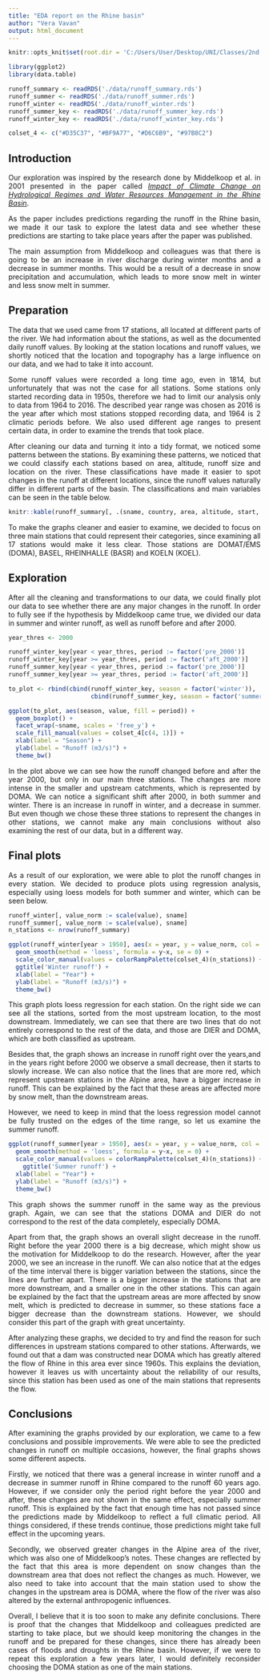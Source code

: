```yaml
---
title: "EDA report on the Rhine basin"
author: "Vera Vavan"
output: html_document
---
```


```r
knitr::opts_knit$set(root.dir = 'C:/Users/User/Desktop/UNI/Classes/2nd semester/Exploratory Data Analysis/eda_rhine_project')
```

```r
library(ggplot2)
library(data.table)

runoff_summary <- readRDS('./data/runoff_summary.rds')
runoff_summer <- readRDS('./data/runoff_summer.rds')
runoff_winter <- readRDS('./data/runoff_winter.rds')
runoff_summer_key <- readRDS('./data/runoff_summer_key.rds')
runoff_winter_key <- readRDS('./data/runoff_winter_key.rds')

colset_4 <- c("#D35C37", "#BF9A77", "#D6C6B9", "#97B8C2")

```
<style>
body {
text-align: justify}
</style>

## Introduction
Our exploration was inspired by the research done by Middelkoop et al. in 2001 presented in the paper called [_Impact of Climate Change on Hydrological Regimes and Water Resources Management in the Rhine Basin_](https://www.researchgate.net/publication/200043966_Impact_of_Climate_Change_on_Hydrological_Regimes_and_Water_Resources_Management_in_the_Rhine_Basin). 

As the paper includes predictions regarding the runoff in the Rhine basin, we made it our task to explore the latest data and see whether these predictions are starting to take place years after the paper was published.

The main assumption from Middelkoop and colleagues was that there is going to be an increase in river discharge during winter months and a decrease in summer months. This would be a result of a decrease in snow precipitation and accumulation, which leads to more snow melt in winter and less snow melt in summer.

## Preparation
The data that we used came from 17 stations, all located at different parts of the river. We had information about the stations, as well as the documented daily runoff values. By looking at the station locations and runoff values, we shortly noticed that the location and topography has a large influence on our data, and we had to take it into account. 

Some runoff values were recorded a long time ago, even in 1814, but unfortunately that was not the case for all stations. Some stations only started recording data in 1950s, therefore we had to limit our analysis only to data from 1964 to 2016. The described year range was chosen as 2016 is the year after which most stations stopped recording data, and 1964 is 2 climatic periods before. We also used different age ranges to present certain data, in order to examine the trends that took place.

After cleaning our data and turning it into a tidy format, we noticed some patterns between the stations. By examining these patterns, we noticed that we could classify each stations based on area, altitude, runoff size and location on the river. These classifications have made it easier to spot changes in the runoff at different locations, since the runoff values naturally differ in different parts of the basin. The classifications and main variables can be seen in the table below. 
```r
knitr::kable(runoff_summary[, .(sname, country, area, altitude, start, end, area_class, alt_class, runoff_class, category)], digits = 2)
```

To make the graphs cleaner and easier to examine, we decided to focus on three main stations that could represent their categories, since examining all 17 stations would make it less clear. Those stations are DOMAT/EMS (DOMA), BASEL, RHEINHALLE (BASR) and KOELN (KOEL). 

## Exploration
After all the cleaning and transformations to our data, we could finally plot our data to see whether there are any major changes in the runoff. In order to fully see if the hypothesis by Middelkoop came true, we divided our data in summer and winter runoff, as well as runoff before and after 2000.
```r
year_thres <- 2000

runoff_winter_key[year < year_thres, period := factor('pre_2000')]
runoff_winter_key[year >= year_thres, period := factor('aft_2000')]
runoff_summer_key[year < year_thres, period := factor('pre_2000')]
runoff_summer_key[year >= year_thres, period := factor('aft_2000')]

to_plot <- rbind(cbind(runoff_winter_key, season = factor('winter')), 
                       cbind(runoff_summer_key, season = factor('summer'))) 

ggplot(to_plot, aes(season, value, fill = period)) +
  geom_boxplot() +
  facet_wrap(~sname, scales = 'free_y') +
  scale_fill_manual(values = colset_4[c(4, 1)]) +
  xlab(label = "Season") +
  ylab(label = "Runoff (m3/s)") +
  theme_bw()
```

In the plot above we can see how the runoff changed before and after the year 2000, but only in our main three stations. The changes are more intense in the smaller and upstream catchments, which is represented by DOMA. We can notice a significant shift after 2000, in both summer and winter. There is an increase in runoff in winter, and a decrease in summer. But even though we chose these three stations to represent the changes in other stations, we cannot make any main conclusions without also examining the rest of our data, but in a different way.

## Final plots
As a result of our exploration, we were able to plot the runoff changes in every station. We decided to produce plots using regression analysis, especially using loess models for both summer and winter, which can be seen below. 
```r
runoff_winter[, value_norm := scale(value), sname]
runoff_summer[, value_norm := scale(value), sname]
n_stations <- nrow(runoff_summary)

ggplot(runoff_winter[year > 1950], aes(x = year, y = value_norm, col = sname)) +
  geom_smooth(method = 'loess', formula = y~x, se = 0) + 
  scale_color_manual(values = colorRampPalette(colset_4)(n_stations)) +
  ggtitle('Winter runoff') +
  xlab(label = "Year") +
  ylab(label = "Runoff (m3/s)") +
  theme_bw()
```
This graph plots loess regression for each station. On the right side we can see all the stations, sorted from the most upstream location, to the most downstream. Immediately, we can see that there are two lines that do not entirely correspond to the rest of the data, and those are DIER and DOMA, which are both classified as upstream.

Besides that, the graph shows an increase in runoff right over the years,and in the years right before 2000 we observe a small decrease, then it starts to slowly increase. We can also notice that the lines that are more red, which represent upstream stations in the Alpine area, have a bigger increase in runoff. This can be explained by the fact that these areas are affected more by snow melt, than the downstream areas.

However, we need to keep in mind that the loess regression model cannot be fully trusted on the edges of the time range, so let us examine the summer runoff.
```r
ggplot(runoff_summer[year > 1950], aes(x = year, y = value_norm, col = sname)) +
  geom_smooth(method = 'loess', formula = y~x, se = 0) + 
  scale_color_manual(values = colorRampPalette(colset_4)(n_stations)) +
    ggtitle('Summer runoff') +
  xlab(label = "Year") +
  ylab(label = "Runoff (m3/s)") +
  theme_bw()
```

This graph shows the summer runoff in the same way as the previous graph. Again, we can see that the stations DOMA and DIER do not correspond to the rest of the data completely, especially DOMA.

Apart from that, the graph shows an overall slight decrease in the runoff. Right before the year 2000 there is a big decrease, which might show us the motivation for Middelkoop to do the research. However, after the year 2000, we see an increase in the runoff. We can also notice that at the edges of the time interval there is bigger variation between the stations, since the lines are further apart. There is a bigger increase in the stations that are more downstream, and a smaller one in the other stations. This can again be explained by the fact that the upstream areas are more affected by snow melt, which is predicted to decrease in summer, so these stations face a bigger decrease than the downstream stations. However, we should consider this part of the graph with great uncertainty.

After analyzing these graphs, we decided to try and find the reason for such differences in upstream stations compared to other stations. Afterwards, we found out that a dam was constructed near DOMA which has greatly altered the flow of Rhine in this area ever since 1960s. This explains the deviation, however it leaves us with uncertainty about the reliability of our results, since this station has been used as one of the main stations that represents the flow. 

## Conclusions
After examining the graphs provided by our exploration, we came to a few conclusions and possible improvements. We were able to see the predicted changes in runoff on multiple occasions, however, the final graphs shows some different aspects.

Firstly, we noticed that there was a general increase in winter runoff and a decrease in summer runoff in Rhine compared to the runoff 60 years ago. However, if we consider only the period right before the year 2000 and after, these changes are not shown in the same effect, especially summer runoff. This is explained by the fact that enough time has not passed since the predictions made by Middelkoop to reflect a full climatic period. All things considered, if these trends continue, those predictions might take full effect in the upcoming years.

Secondly, we observed greater changes in the Alpine area of the river, which was also one of Middelkoop's notes. These changes are reflected by the fact that this area is more dependent on snow changes than the downstream area that does not reflect the changes as much. However, we also need to take into account that the main station used to show the changes in the upstream area is DOMA, where the flow of the river was also altered by the external anthropogenic influences. 

Overall, I believe that it is too soon to make any definite conclusions. There is proof that the changes that Middelkoop and colleagues predicted are starting to take place, but we should keep monitoring the changes in the runoff and be prepared for these changes, since there has already been cases of floods and droughts in the Rhine basin. However, if we were to repeat this exploration a few years later, I would definitely reconsider choosing the DOMA station as one of the main stations.
